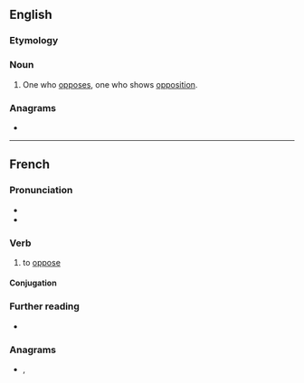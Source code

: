==English==

===Etymology===
{{suffix|en|oppose|er}}

===Noun===
{{en-noun}}

# One who [[oppose]]s, one who shows [[opposition]].

===Anagrams===
* {{anagrams|en|poopers|propose}}

----

==French==

===Pronunciation===
* {{fr-IPA}}
* {{audio|Fr-opposer.ogg|audio|lang=fr}}

===Verb===
{{fr-verb}}

# to [[oppose]]

====Conjugation====
{{fr-conj-auto}}

===Further reading===
* {{R:TLFi}}

===Anagrams===
* {{l|fr|propose}}, {{l|fr|proposé}}